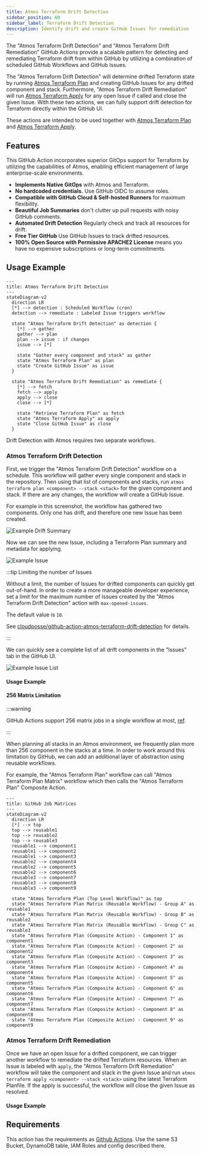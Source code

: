 ```yaml
---
title: Atmos Terraform Drift Detection
sidebar_position: 60
sidebar_label: Terraform Drift Detection
description: Identify drift and create GitHub Issues for remediation
---
```


<Intro>
The  "Atmos Terraform Drift Detection" and "Atmos Terraform Drift Remediation" GitHub Actions provide a scalable pattern for detecting and remediating Terraform drift from within GitHub by utilizing a combination of scheduled GitHub Workflows and GitHub Issues.
</Intro>

The "Atmos Terraform Drift Detection" will determine drifted Terraform state by running [Atmos Terraform Plan](/integrations/github-actions/atmos-terraform-plan) and creating GitHub Issues for any drifted component and stack. Furthermore, "Atmos Terraform Drift Remediation" will run [Atmos Terraform Apply](/integrations/github-actions/atmos-terraform-apply) for any open Issue if called and close the given Issue. With these two actions, we can fully support drift detection for Terraform directly within the GitHub UI.

These actions are intended to be used together with [Atmos Terraform Plan](/integrations/github-actions/atmos-terraform-plan) and [Atmos Terraform Apply](/integrations/github-actions/atmos-terraform-apply).

## Features

This GitHub Action incorporates superior GitOps support for Terraform by utilizing the capabilities of Atmos, enabling efficient management of large enterprise-scale environments.

* **Implements Native GitOps** with Atmos and Terraform.
* **No hardcoded credentials.** Use GitHub OIDC to assume roles.
* **Compatible with GitHub Cloud & Self-hosted Runners** for maximum flexibility. 
* **Beautiful Job Summaries** don't clutter up pull requests with noisy GitHub comments.
* **Automated Drift Detection** Regularly check and track all resources for drift.
* **Free Tier GitHub** Use GitHub Issues to track drifted resources.
* **100% Open Source with Permissive APACHE2 License** means you have no expensive subscriptions or long-term commitments.

## Usage Example

```mermaid
---
title: Atmos Terraform Drift Detection 
---
stateDiagram-v2
  direction LR
  [*] --> detection : Scheduled Workflow (cron)
  detection --> remediate : Labeled Issue triggers workflow

  state "Atmos Terraform Drift Detection" as detection {
    [*] --> gather
    gather --> plan
    plan --> issue : if changes
    issue --> [*]

    state "Gather every component and stack" as gather
    state "Atmos Terraform Plan" as plan
    state "Create GitHub Issue" as issue 
  }

  state "Atmos Terraform Drift Remediation" as remediate {
    [*] --> fetch
    fetch --> apply
    apply --> close
    close --> [*]

    state "Retrieve Terraform Plan" as fetch
    state "Atmos Terraform Apply" as apply
    state "Close GitHub Issue" as close
  }
```

Drift Detection with Atmos requires two separate workflows. 

### Atmos Terraform Drift Detection

First, we trigger the "Atmos Terraform Drift Detection" workflow on a schedule. This workflow will gather every single component and stack in the repository. Then using that list of components and stacks, run `atmos terraform plan <component> --stack <stack>` for the given component and stack. If there are any changes, the workflow will create a GitHub Issue.

For example in this screenshot, the workflow has gathered two components. Only one has drift, and therefore one new Issue has been created.

![Example Drift Summary](/img/github-actions/drift-summary.png)

Now we can see the new Issue, including a Terraform Plan summary and metadata for applying.

![Example Issue](/img/github-actions/drift-issue.png)

:::tip Limiting the number of Issues

Without a limit, the number of Issues for drifted components can quickly get out-of-hand. In order to create a more manageable developer experience, set a limit for the maximum number of Issues created by the "Atmos Terraform Drift Detection" action with `max-opened-issues`. 

The default value is `10`.

See [cloudposse/github-action-atmos-terraform-drift-detection](https://github.com/cloudposse/github-action-atmos-terraform-drift-detection/#inputs) for details.

:::

We can quickly see a complete list of all drift components in the "Issues" tab in the GitHub UI.

![Example Issue List](/img/github-actions/drift-issue-list.png)

#### Usage Example

<RemoteFile source="https://raw.githubusercontent.com/cloudposse/docs/refs/heads/master/examples/legacy/snippets/.github/workflows/atmos-terraform-drift-detection.yaml" />

#### 256 Matrix Limitation

:::warning 

GitHub Actions support 256 matrix jobs in a single workflow at most, [ref](https://docs.github.com/en/actions/using-jobs/using-a-matrix-for-your-jobs#using-a-matrix-strategy). 

:::

When planning all stacks in an Atmos environment, we frequently plan more than 256 component in the stacks at a time. In order to work around this limitation by GitHub, we can add an additional layer of abstraction using reusable workflows. 

For example, the "Atmos Terraform Plan" workflow can call "Atmos Terraform Plan Matrix" workflow which then calls the "Atmos Terraform Plan" Composite Action.

```mermaid
---
title: GitHub Job Matrices
---
stateDiagram-v2
  direction LR
  [*] --> top
  top --> reusable1
  top --> reusable2
  top --> reusable3
  reusable1 --> component1
  reusable1 --> component2
  reusable1 --> component3
  reusable2 --> component4
  reusable2 --> component5
  reusable2 --> component6
  reusable3 --> component7
  reusable3 --> component8
  reusable3 --> component9

  state "Atmos Terraform Plan (Top Level Workflow)" as top
  state "Atmos Terraform Plan Matrix (Reusable Workflow) - Group A" as reusable1
  state "Atmos Terraform Plan Matrix (Reusable Workflow) - Group B" as reusable2
  state "Atmos Terraform Plan Matrix (Reusable Workflow) - Group C" as reusable3
  state "Atmos Terraform Plan (Composite Action) - Component 1" as component1
  state "Atmos Terraform Plan (Composite Action) - Component 2" as component2
  state "Atmos Terraform Plan (Composite Action) - Component 3" as component3
  state "Atmos Terraform Plan (Composite Action) - Component 4" as component4
  state "Atmos Terraform Plan (Composite Action) - Component 5" as component5
  state "Atmos Terraform Plan (Composite Action) - Component 6" as component6
  state "Atmos Terraform Plan (Composite Action) - Component 7" as component7
  state "Atmos Terraform Plan (Composite Action) - Component 8" as component8
  state "Atmos Terraform Plan (Composite Action) - Component 9" as component9
```


### Atmos Terraform Drift Remediation

Once we have an open Issue for a drifted component, we can trigger another workflow to remediate the drifted Terraform resources. When an Issue is labeled with `apply`, the "Atmos Terraform Drift Remediation" workflow will take the component and stack in the given Issue and run `atmos terraform apply <component> --stack <stack>` using the latest Terraform Planfile. If the apply is successful, the workflow will close the given Issue as resolved.

#### Usage Example

<RemoteFile source="https://raw.githubusercontent.com/cloudposse/docs/refs/heads/master/examples/legacy/snippets/.github/workflows/atmos-terraform-drift-remediation.yaml" />

## Requirements

This action has the requirements as [Github Actions](/integrations/github-actions/). Use the same S3 Bucket, DynamoDB table, IAM Roles and config described there.
